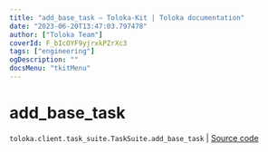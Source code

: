 ```yaml
---
title: "add_base_task — Toloka-Kit | Toloka documentation"
date: "2023-06-20T13:47:03.797478"
author: ["Toloka Team"]
coverId: F_bIcOYF9yjrxkPZrXc3
tags: ["engineering"]
ogDescription: ""
docsMenu: "tkitMenu"
---
```


# add_base_task

`toloka.client.task_suite.TaskSuite.add_base_task` | [Source code](https://github.com/Toloka/toloka-kit/blob/v1.2.0/src/client/task_suite.py#L72)